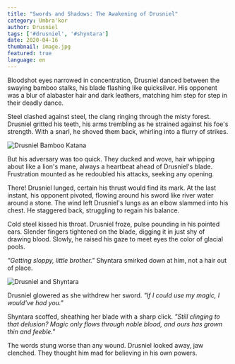 ```yaml
---
title: "Swords and Shadows: The Awakening of Drusniel"
category: Umbra'kor
author: Drusniel
tags: ['#drusniel', '#shyntara']
date: 2020-04-16
thumbnail: image.jpg
featured: true
language: en
---
```


Bloodshot eyes narrowed in concentration, Drusniel danced between the swaying bamboo stalks, his blade flashing like quicksilver. His opponent was a blur of alabaster hair and dark leathers, matching him step for step in their deadly dance.

Steel clashed against steel, the clang ringing through the misty forest. Drusniel gritted his teeth, his arms trembling as he strained against his foe's strength. With a snarl, he shoved them back, whirling into a flurry of strikes.

![Drusniel Bamboo Katana](https://i.imgur.com/9AyZCiU.png)

But his adversary was too quick. They ducked and wove, hair whipping about like a lion's mane, always a heartbeat ahead of Drusniel's blade. Frustration mounted as he redoubled his attacks, seeking any opening.

There! Drusniel lunged, certain his thrust would find its mark. At the last instant, his opponent pivoted, flowing around his sword like river water around a stone. The wind left Drusniel's lungs as an elbow slammed into his chest. He staggered back, struggling to regain his balance.

Cold steel kissed his throat. Drusniel froze, pulse pounding in his pointed ears. Slender fingers tightened on the blade, digging it in just shy of drawing blood. Slowly, he raised his gaze to meet eyes the color of glacial pools.

*"Getting sloppy, little brother."* Shyntara smirked down at him, not a hair out of place.

![Drusniel and Shyntara](https://i.imgur.com/r2SJwit.png)

Drusniel glowered as she withdrew her sword. *"If I could use my magic, I would've had you."*

Shyntara scoffed, sheathing her blade with a sharp click. *"Still clinging to that delusion? Magic only flows through noble blood, and ours has grown thin and feeble."*

The words stung worse than any wound. Drusniel looked away, jaw clenched. They thought him mad for believing in his own powers. 
